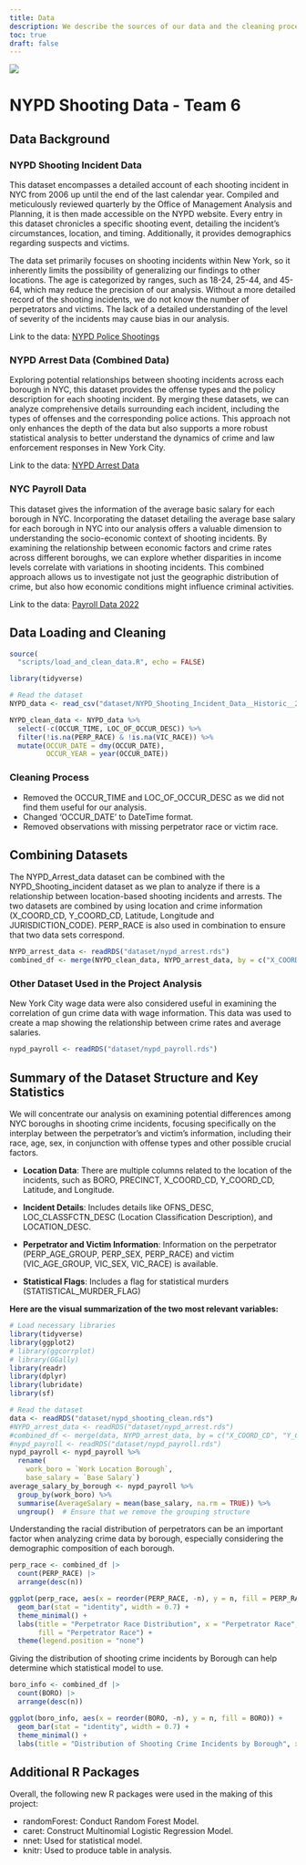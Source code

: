 ```yaml
---
title: Data
description: We describe the sources of our data and the cleaning process.
toc: true
draft: false
---
```


![](images/nyc.jpeg)

# NYPD Shooting Data - Team 6
  
## Data Background

### NYPD Shooting Incident Data 

This dataset encompasses a detailed account of each shooting incident in NYC from 2006 up until the end of the last calendar year. Compiled and meticulously reviewed quarterly by the Office of Management Analysis and Planning, it is then made accessible on the NYPD website. Every entry in this dataset chronicles a specific shooting event, detailing the incident's circumstances, location, and timing. Additionally, it provides demographics regarding suspects and victims.

The data set primarily focuses on shooting incidents within New York, so it inherently limits the possibility of generalizing our findings to other locations. The age is categorized by ranges, such as 18-24, 25-44, and 45-64, which may reduce the precision of our analysis. Without a more detailed record of the shooting incidents, we do not know the number of perpetrators and victims. The lack of a detailed understanding of the level of severity of the incidents may cause bias in our analysis.

Link to the data:
[NYPD Police Shootings](https://catalog.data.gov/dataset/nypd-shooting-incident-data-historic)

### NYPD Arrest Data (Combined Data)

Exploring potential relationships between shooting incidents across each borough in NYC, this dataset provides the offense types and the policy description for each shooting incident. By merging these datasets, we can analyze comprehensive details surrounding each incident, including the types of offenses and the corresponding police actions. This approach not only enhances the depth of the data but also supports a more robust statistical analysis to better understand the dynamics of crime and law enforcement responses in New York City.

Link to the data:
[NYPD Arrest Data](https://catalog.data.gov/dataset/nypd-arrest-data-year-to-date)

### NYC Payroll Data

This dataset gives the information of the average basic salary for each borough in NYC. Incorporating the dataset detailing the average base salary for each borough in NYC into our analysis offers a valuable dimension to understanding the socio-economic context of shooting incidents. By examining the relationship between economic factors and crime rates across different boroughs, we can explore whether disparities in income levels correlate with variations in shooting incidents. This combined approach allows us to investigate not just the geographic distribution of crime, but also how economic conditions might influence criminal activities.

Link to the data:
[Payroll Data 2022](https://catalog.data.gov/dataset/citywide-payroll-data-fiscal-year)

## Data Loading and Cleaning

```r
source(
  "scripts/load_and_clean_data.R", echo = FALSE)
```

```r
library(tidyverse)

# Read the dataset
NYPD_data <- read_csv("dataset/NYPD_Shooting_Incident_Data__Historic__20240322.csv")

NYPD_clean_data <- NYPD_data %>%
  select(-c(OCCUR_TIME, LOC_OF_OCCUR_DESC)) %>%
  filter(!is.na(PERP_RACE) & !is.na(VIC_RACE)) %>%
  mutate(OCCUR_DATE = dmy(OCCUR_DATE), 
         OCCUR_YEAR = year(OCCUR_DATE))
```
### Cleaning Process

- Removed the OCCUR_TIME and LOC_OF_OCCUR_DESC as we did not find them useful for our analysis.
- Changed  'OCCUR_DATE' to DateTime format.
- Removed observations with missing perpetrator race or victim race.

## Combining Datasets

The NYPD_Arrest_data dataset can be combined with the NYPD_Shooting_incident dataset as we plan to analyze if there is a relationship between location-based shooting incidents and arrests. The two datasets are combined by using location and crime information (X_COORD_CD, Y_COORD_CD, Latitude, Longitude and JURISDICTION_CODE). PERP_RACE is also used in combination to ensure that two data sets correspond.

```r
NYPD_arrest_data <- readRDS("dataset/nypd_arrest.rds")
combined_df <- merge(NYPD_clean_data, NYPD_arrest_data, by = c("X_COORD_CD", "Y_COORD_CD","Latitude","Longitude","PERP_SEX","JURISDICTION_CODE","PERP_RACE"))
```

### Other Dataset Used in the Project Analysis

New York City wage data were also considered useful in examining the correlation of gun crime data with wage information. This data was used to create a map showing the relationship between crime rates and average salaries.

```r
nypd_payroll <- readRDS("dataset/nypd_payroll.rds")
```

## Summary of the Dataset Structure and Key Statistics

We will concentrate our analysis on examining potential differences among NYC boroughs in shooting crime incidents, focusing specifically on the interplay between the perpetrator's and victim's information, including their race, age, sex, in conjunction with offense types and other possible crucial factors. 

- **Location Data**: There are multiple columns related to the location of the incidents, such as BORO, PRECINCT, X_COORD_CD, Y_COORD_CD, Latitude, and Longitude.

- **Incident Details**: Includes details like OFNS_DESC, LOC_CLASSFCTN_DESC (Location Classification Description), and LOCATION_DESC.

- **Perpetrator and Victim Information**: Information on the perpetrator (PERP_AGE_GROUP, PERP_SEX, PERP_RACE) and victim (VIC_AGE_GROUP, VIC_SEX, VIC_RACE) is available.

- **Statistical Flags**: Includes a flag for statistical murders (STATISTICAL_MURDER_FLAG)

**Here are the visual summarization of the two most relevant variables:**

```r
# Load necessary libraries
library(tidyverse)
library(ggplot2)
# library(ggcorrplot) 
# library(GGally) 
library(readr)
library(dplyr)
library(lubridate)
library(sf)

# Read the dataset
data <- readRDS("dataset/nypd_shooting_clean.rds")
#NYPD_arrest_data <- readRDS("dataset/nypd_arrest.rds")
#combined_df <- merge(data, NYPD_arrest_data, by = c("X_COORD_CD", "Y_COORD_CD","Latitude","Longitude","PERP_SEX","JURISDICTION_CODE","PERP_RACE"))
#nypd_payroll <- readRDS("dataset/nypd_payroll.rds")
nypd_payroll <- nypd_payroll %>%
  rename(
    work_boro = `Work Location Borough`,
    base_salary = `Base Salary`)
average_salary_by_borough <- nypd_payroll %>%
  group_by(work_boro) %>%
  summarise(AverageSalary = mean(base_salary, na.rm = TRUE)) %>%
  ungroup()  # Ensure that we remove the grouping structure
```

Understanding the racial distribution of perpetrators can be an important factor when analyzing crime data by borough, especially considering the demographic composition of each borough.

```r
perp_race <- combined_df |>
  count(PERP_RACE) |>
  arrange(desc(n))

ggplot(perp_race, aes(x = reorder(PERP_RACE, -n), y = n, fill = PERP_RACE)) + 
  geom_bar(stat = "identity", width = 0.7) +
  theme_minimal() +
  labs(title = "Perpetrator Race Distribution", x = "Perpetrator Race", y = "Count", 
       fill = "Perpetrator Race") +
  theme(legend.position = "none")
```

Giving the distribution of shooting crime incidents by Borough can help determine which statistical model to use.

```r
boro_info <- combined_df |>
  count(BORO) |>
  arrange(desc(n))

ggplot(boro_info, aes(x = reorder(BORO, -n), y = n, fill = BORO)) + 
  geom_bar(stat = "identity", width = 0.7) +
  theme_minimal() +
  labs(title = "Distribution of Shooting Crime Incidents by Borough", x = "Borough", y = "Count", fill = "BORO") + theme(legend.position = "none")
```

## Additional R Packages

Overall, the following new R packages were used in the making of this project:

- randomForest: Conduct Random Forest Model.
- caret: Construct Multinomial Logistic Regression Model.
- nnet: Used for statistical model.
- knitr: Used to produce table in analysis.

